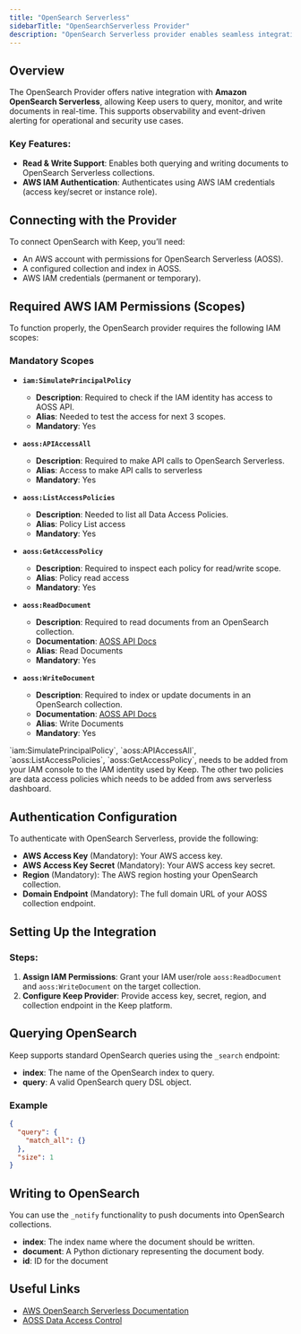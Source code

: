 ```yaml
---
title: "OpenSearch Serverless"
sidebarTitle: "OpenSearchServerless Provider"
description: "OpenSearch Serverless provider enables seamless integration with AWS OpenSearch Serverless for document-level querying, alerting, and writing, directly into Keep."
---
```


## Overview

The OpenSearch Provider offers native integration with **Amazon OpenSearch Serverless**, allowing Keep users to query, monitor, and write documents in real-time. This supports observability and event-driven alerting for operational and security use cases.

### Key Features:

- **Read & Write Support**: Enables both querying and writing documents to OpenSearch Serverless collections.
- **AWS IAM Authentication**: Authenticates using AWS IAM credentials (access key/secret or instance role).

## Connecting with the Provider

To connect OpenSearch with Keep, you’ll need:

- An AWS account with permissions for OpenSearch Serverless (AOSS).
- A configured collection and index in AOSS.
- AWS IAM credentials (permanent or temporary).

## Required AWS IAM Permissions (Scopes)

To function properly, the OpenSearch provider requires the following IAM scopes:

### Mandatory Scopes

- **`iam:SimulatePrincipalPolicy`**
  - **Description**: Required to check if the IAM identity has access to AOSS API.
  - **Alias**: Needed to test the access for next 3 scopes.
  - **Mandatory**: Yes

- **`aoss:APIAccessAll`**
  - **Description**: Required to make API calls to OpenSearch Serverless.
  - **Alias**: Access to make API calls to serverless
  - **Mandatory**: Yes

- **`aoss:ListAccessPolicies`**
  - **Description**: Needed to list all Data Access Policies.
  - **Alias**: Policy List access
  - **Mandatory**: Yes

- **`aoss:GetAccessPolicy`**
  - **Description**: Required to inspect each policy for read/write scope.
  - **Alias**: Policy read access
  - **Mandatory**: Yes

- **`aoss:ReadDocument`**
  - **Description**: Required to read documents from an OpenSearch collection.
  - **Documentation**: [AOSS API Docs](https://docs.aws.amazon.com/opensearch-service/latest/developerguide/serverless-genref.html#serverless-operations)
  - **Alias**: Read Documents
  - **Mandatory**: Yes

- **`aoss:WriteDocument`**
  - **Description**: Required to index or update documents in an OpenSearch collection.
  - **Documentation**: [AOSS API Docs](https://docs.aws.amazon.com/opensearch-service/latest/developerguide/serverless-genref.html#serverless-operations)
  - **Alias**: Write Documents
  - **Mandatory**: Yes

<Note>
`iam:SimulatePrincipalPolicy`, `aoss:APIAccessAll`, `aoss:ListAccessPolicies`, `aoss:GetAccessPolicy`, needs to be added from your IAM console to the IAM identity used by Keep.
The other two policies are data access policies which needs to be added from aws serverless dashboard.
</Note>

## Authentication Configuration

To authenticate with OpenSearch Serverless, provide the following:

- **AWS Access Key** (Mandatory): Your AWS access key.
- **AWS Access Key Secret** (Mandatory): Your AWS access key secret.
- **Region** (Mandatory): The AWS region hosting your OpenSearch collection.
- **Domain Endpoint** (Mandatory): The full domain URL of your AOSS collection endpoint.


## Setting Up the Integration
### Steps:

1. **Assign IAM Permissions**: Grant your IAM user/role `aoss:ReadDocument` and `aoss:WriteDocument` on the target collection.
2. **Configure Keep Provider**: Provide access key, secret, region, and collection endpoint in the Keep platform.

## Querying OpenSearch

Keep supports standard OpenSearch queries using the `_search` endpoint:
- **index**: The name of the OpenSearch index to query.
- **query**: A valid OpenSearch query DSL object.

### Example

```json
{
  "query": {
    "match_all": {}
  },
  "size": 1
}
```


## Writing to OpenSearch

You can use the `_notify` functionality to push documents into OpenSearch collections.
- **index**: The index name where the document should be written.
- **document**: A Python dictionary representing the document body.
- **id**: ID for the document


## Useful Links

- [AWS OpenSearch Serverless Documentation](https://docs.aws.amazon.com/opensearch-service/latest/developerguide/serverless.html)
- [AOSS Data Access Control](https://docs.aws.amazon.com/opensearch-service/latest/developerguide/serverless-data-access.html)

